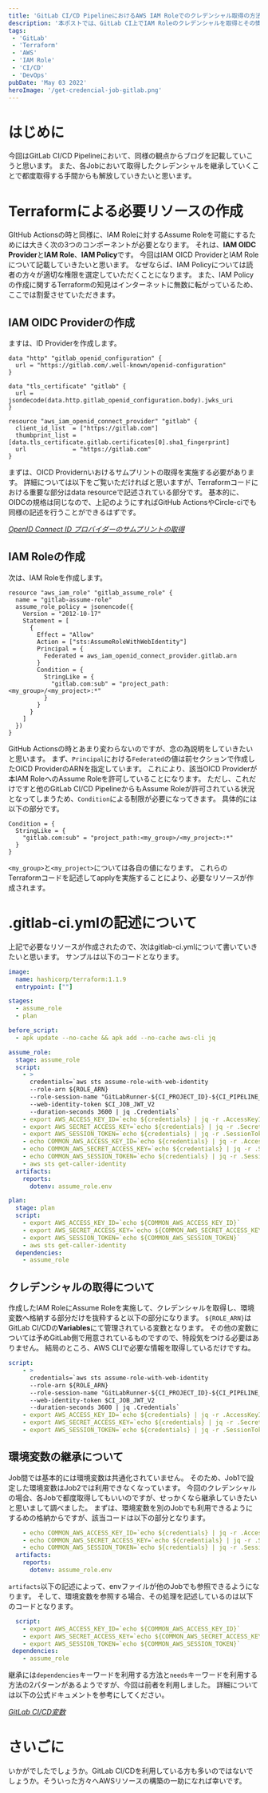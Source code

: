 ```yaml
---
title: 'GitLab CI/CD PipelineにおけるAWS IAM Roleでのクレデンシャル取得の方法とJobでの継承について'
description: '本ポストでは、GitLab CI上でIAM Roleのクレデンシャルを取得とその情報をJob間で継承する方法を記載します。'
tags:
 - 'GitLab'
 - 'Terraform'
 - 'AWS'
 - 'IAM Role'
 - 'CI/CD'
 - 'DevOps'
pubDate: 'May 03 2022'
heroImage: '/get-credencial-job-gitlab.png'
---
```


# はじめに
今回はGitLab CI/CD Pipelineにおいて、同様の観点からブログを記載していこうと思います。
また、各Jobにおいて取得したクレデンシャルを継承していくことで都度取得する手間からも解放していきたいと思います。

# Terraformによる必要リソースの作成
GItHub Actionsの時と同様に、IAM Roleに対するAssume Roleを可能にするためには大きく次の3つのコンポーネントが必要となります。
それは、**IAM OIDC Provider**と**IAM Role**、**IAM Policy**です。
今回はIAM OICD ProviderとIAM Roleについて記載していきたいと思います。
なぜならば、IAM Policyについては読者の方々が適切な権限を選定していただくことになります。
また、IAM Policyの作成に関するTerraformの知見はインターネットに無数に転がっているため、ここでは割愛させていただきます。

## IAM OIDC Providerの作成
ますは、ID Providerを作成します。

```hcl
data "http" "gitlab_openid_configuration" {
  url = "https://gitlab.com/.well-known/openid-configuration"
}

data "tls_certificate" "gitlab" {
  url = jsondecode(data.http.gitlab_openid_configuration.body).jwks_uri
}

resource "aws_iam_openid_connect_provider" "gitlab" {
  client_id_list  = ["https://gitlab.com"]
  thumbprint_list = [data.tls_certificate.gitlab.certificates[0].sha1_fingerprint]
  url             = "https://gitlab.com"
}
```

まずは、OICD Providernいおけるサムプリントの取得を実施する必要があります。
詳細については以下をご覧いただければと思いますが、Terraformコードにおける重要な部分はdata resourceで記述されている部分です。
基本的に、OIDCの規格は同じなので、上記のようにすればGitHub ActionsやCircle-ciでも同様の記述を行うことができるはずです。

<cite><a href="https://docs.aws.amazon.com/ja_jp/IAM/latest/UserGuide/id_roles_providers_create_oidc_verify-thumbprint.html">OpenID Connect ID プロバイダーのサムプリントの取得</a></cite>

## IAM Roleの作成
次は、IAM Roleを作成します。

```hcl
resource "aws_iam_role" "gitlab_assume_role" {
  name = "gitlab-assume-role"
  assume_role_policy = jsonencode({
    Version = "2012-10-17"
    Statement = [
      {
        Effect = "Allow"
        Action = ["sts:AssumeRoleWithWebIdentity"]
        Principal = {
          Federated = aws_iam_openid_connect_provider.gitlab.arn
        }
        Condition = {
          StringLike = {
            "gitlab.com:sub" = "project_path:<my_group>/<my_project>:*"
          }
        }
      }
    ]
  })
}
```

GitHub Actionsの時とあまり変わらないのですが、念の為説明をしていきたいと思います。
まず、`Principal`における`Federated`の値は前セクションで作成したOICD ProviderのARNを指定しています。
これにより、該当OICD Providerが本IAM RoleへのAssume Roleを許可していることになります。
ただし、これだけですと他のGitLab CI/CD PipelineからもAssume Roleが許可されている状況となってしまうため、`Condition`による制限が必要になってきます。
具体的には以下の部分です。

```hcl
Condition = {
  StringLike = {
    "gitlab.com:sub" = "project_path:<my_group>/<my_project>:*"
  }
}
```

`<my_group>`と`<my_project>`については各自の値になります。
これらのTerraformコードを記述してapplyを実施することにより、必要なリソースが作成されます。

# .gitlab-ci.ymlの記述について
上記で必要なリソースが作成されたので、次はgitlab-ci.ymlについて書いていきたいと思います。
サンプルは以下のコードとなります。

```yaml
image:
  name: hashicorp/terraform:1.1.9
  entrypoint: [""]

stages:
  - assume_role
  - plan

before_script:
  - apk update --no-cache && apk add --no-cache aws-cli jq

assume_role:
  stage: assume_role
  script:
    - >
      credentials=`aws sts assume-role-with-web-identity
      --role-arn ${ROLE_ARN}
      --role-session-name "GitLabRunner-${CI_PROJECT_ID}-${CI_PIPELINE_ID}"
      --web-identity-token $CI_JOB_JWT_V2
      --duration-seconds 3600 | jq .Credentials`
    - export AWS_ACCESS_KEY_ID=`echo ${credentials} | jq -r .AccessKeyId`
    - export AWS_SECRET_ACCESS_KEY=`echo ${credentials} | jq -r .SecretAccessKey`
    - export AWS_SESSION_TOKEN=`echo ${credentials} | jq -r .SessionToken`
    - echo COMMON_AWS_ACCESS_KEY_ID=`echo ${credentials} | jq -r .AccessKeyId` >> assume_role.env
    - echo COMMON_AWS_SECRET_ACCESS_KEY=`echo ${credentials} | jq -r .SecretAccessKey` >> assume_role.env
    - echo COMMON_AWS_SESSION_TOKEN=`echo ${credentials} | jq -r .SessionToken` >> assume_role.env
    - aws sts get-caller-identity
  artifacts:
    reports:
      dotenv: assume_role.env

plan:
  stage: plan
  script:
    - export AWS_ACCESS_KEY_ID=`echo ${COMMON_AWS_ACCESS_KEY_ID}`
    - export AWS_SECRET_ACCESS_KEY=`echo ${COMMON_AWS_SECRET_ACCESS_KEY}`
    - export AWS_SESSION_TOKEN=`echo ${COMMON_AWS_SESSION_TOKEN}`
    - aws sts get-caller-identity
  dependencies:
    - assume_role
```

## クレデンシャルの取得について
作成したIAM RoleにAssume Roleを実施して、クレデンシャルを取得し、環境変数へ格納する部分だけを抜粋すると以下の部分になります。
`${ROLE_ARN}`はGitLab CI/CDの**Variables**にて管理されている変数となります。
その他の変数については予めGitLab側で用意されているものですので、特段気をつける必要はありません。
結局のところ、AWS CLIで必要な情報を取得しているだけですね。

```yaml
script:
    - >
      credentials=`aws sts assume-role-with-web-identity
      --role-arn ${ROLE_ARN}
      --role-session-name "GitLabRunner-${CI_PROJECT_ID}-${CI_PIPELINE_ID}"
      --web-identity-token $CI_JOB_JWT_V2
      --duration-seconds 3600 | jq .Credentials`
    - export AWS_ACCESS_KEY_ID=`echo ${credentials} | jq -r .AccessKeyId`
    - export AWS_SECRET_ACCESS_KEY=`echo ${credentials} | jq -r .SecretAccessKey`
    - export AWS_SESSION_TOKEN=`echo ${credentials} | jq -r .SessionToken`
```

## 環境変数の継承について
Job間では基本的には環境変数は共通化されていません。
そのため、Job1で設定した環境変数はJob2では利用できなくなっています。
今回のクレデンシャルの場合、各Jobで都度取得してもいいのですが、せっかくなら継承していきたいと思いまして調べました。
まずは、環境変数を別のJobでも利用できるようにするめの格納からですが、該当コードは以下の部分となります。

```yaml
    - echo COMMON_AWS_ACCESS_KEY_ID=`echo ${credentials} | jq -r .AccessKeyId` >> assume_role.env
    - echo COMMON_AWS_SECRET_ACCESS_KEY=`echo ${credentials} | jq -r .SecretAccessKey` >> assume_role.env
    - echo COMMON_AWS_SESSION_TOKEN=`echo ${credentials} | jq -r .SessionToken` >> assume_role.env
  artifacts:
    reports:
      dotenv: assume_role.env

```

`artifacts`以下の記述によって、envファイルが他のJobでも参照できるようになります。
そして、環境変数を参照する場合、その処理を記述しているのは以下のコードとなります。

```yaml
  script:
    - export AWS_ACCESS_KEY_ID=`echo ${COMMON_AWS_ACCESS_KEY_ID}`
    - export AWS_SECRET_ACCESS_KEY=`echo ${COMMON_AWS_SECRET_ACCESS_KEY}`
    - export AWS_SESSION_TOKEN=`echo ${COMMON_AWS_SESSION_TOKEN}`
 dependencies:
    - assume_role
```
継承には`dependencies`キーワードを利用する方法と`needs`キーワードを利用する方法の2パターンがあるようですが、今回は前者を利用しました。
詳細については以下の公式ドキュメントを参考にしてください。

<cite><a href="https://gitlab-docs.creationline.com/ee/ci/variables/#inherit-environment-variables">GitLab CI/CD変数</a></cite>

# さいごに
いかがでしたでしょうか。GitLab CI/CDを利用している方も多いのではないでしょうか。そういった方々へAWSリソースの構築の一助になれば幸いです。
